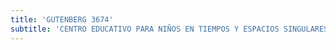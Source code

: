 ```yaml
---
title: 'GUTENBERG 3674'
subtitle: 'CENTRO EDUCATIVO PARA NIÑOS EN TIEMPOS Y ESPACIOS SINGULARES N° 03 ANEXO'
---
```


#
